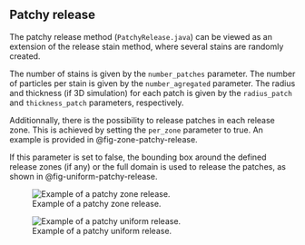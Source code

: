 ## Patchy release

The patchy release method (`PatchyRelease.java`) can be viewed as an extension of the release stain method, where several stains are randomly created.

The number of stains is given by the `number_patches` parameter. The number of particles per stain is given by the `number_agregated` parameter. The radius and thickness (if 3D simulation) for each patch is given by the `radius_patch` and `thickness_patch` parameters, respectively.

Additionnally, there is the possibility to release patches in each release zone. This is achieved by setting the `per_zone` parameter to true. An example is provided in @fig-zone-patchy-release.

If this parameter is set to false, the bounding box around the defined release zones (if any) or the full domain is used to release the patches, as shown
in @fig-uniform-patchy-release.

![Example of a patchy zone release.](release/_static/release_patchy_zones.jpg){#fig-zone-patchy-release}

![Example of a patchy uniform release.](release/_static/release_patchy_uniform.jpg){#fig-uniform-patchy-release}
